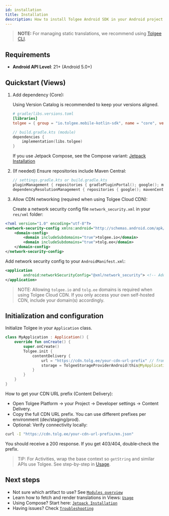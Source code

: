 ```yaml
---
id: installation
title: Installation
description: How to install Tolgee Android SDK in your Android project
---
```


> **NOTE:**
> For managing static translations, we recommend using [Tolgee CLI](https://github.com/tolgee/tolgee-cli).

## Requirements

- **Android API Level**: 21+ (Android 5.0+)

## Quickstart (Views)

1. Add dependency (Core):

   Using Version Catalog is recommended to keep your versions aligned.

   ```toml
   # gradle/libs.versions.toml
   [libraries]
   tolgee = { group = "io.tolgee.mobile-kotlin-sdk", name = "core", version.ref = "tolgee" }
   ```

   ```kotlin
   // build.gradle.kts (module)
   dependencies {
       implementation(libs.tolgee)
   }
   ```

   If you use Jetpack Compose, see the Compose variant: [Jetpack Installation](/android-sdk/jetpack/installation)

2. (If needed) Ensure repositories include Maven Central:

   ```kotlin
   // settings.gradle.kts or build.gradle.kts
   pluginManagement { repositories { gradlePluginPortal(); google(); mavenCentral() } }
   dependencyResolutionManagement { repositories { google(); mavenCentral() } }
   ```

3. Allow CDN networking (required when using Tolgee Cloud CDN):

   Create a network security config file `network_security.xml` in your `res/xml` folder:

```xml
<?xml version="1.0" encoding="utf-8"?>
<network-security-config xmlns:android="http://schemas.android.com/apk/res/android">
    <domain-config>
        <domain includeSubdomains="true">tolgee.io</domain>
        <domain includeSubdomains="true">tolg.ee</domain>
    </domain-config>
</network-security-config>
```

Add network security config to your `AndroidManifest.xml`:

```xml
<application
        android:networkSecurityConfig="@xml/network_security"> <!-- Add this line to your existing application tag -->
</application>
```

> NOTE:
> Allowing `tolgee.io` and `tolg.ee` domains is required when using Tolgee Cloud CDN. If you only access your own self-hosted CDN, include your domain(s) accordingly.

## Initialization and configuration

Initialize Tolgee in your `Application` class.

```kotlin
class MyApplication : Application() {
    override fun onCreate() {
        super.onCreate()
        Tolgee.init {
            contentDelivery {
                url = "https://cdn.tolg.ee/your-cdn-url-prefix" // from Tolgee Platform → Content Delivery
                storage = TolgeeStorageProviderAndroid(this@MyApplication, BuildConfig.VERSION_CODE) // cache invalidates on app update
            }
        }
    }
}
```

How to get your CDN URL prefix (Content Delivery):
- Open Tolgee Platform → your Project → Developer settings → Content Delivery.
- Copy the full CDN URL prefix. You can use different prefixes per environment (dev/staging/prod).
- Optional: Verify connectivity locally:

```bash
curl -I "https://cdn.tolg.ee/your-cdn-url-prefix/en.json"
```

You should receive a 200 response. If you get 403/404, double‑check the prefix.

> TIP:
> For Activities, wrap the base context so `getString` and similar APIs use Tolgee. See step-by-step in [Usage](./usage.mdx).

## Next steps

- Not sure which artifact to use? See [`Modules overview`](./modules.mdx)
- Learn how to fetch and render translations in Views: [`Usage`](./usage.mdx)
- Using Compose? Start here: [`Jetpack Installation`](./jetpack/installation.mdx)
- Having issues? Check [`Troubleshooting`](./troubleshooting.mdx)

